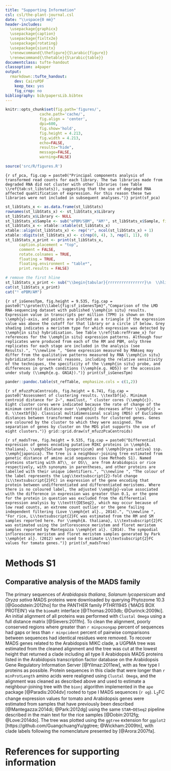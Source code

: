 ```yaml
---
title: "Supporting Information"
csl: csl/the-plant-journal.csl
date: "\\vspace{0 mm}"
header-includes:
  \usepackage{graphicx}
  \usepackage{caption}
  \usepackage{fixltx2e}
  \usepackage{rotating}
  \usepackage{siunitx}
  \renewcommand{\thefigure}{S\arabic{figure}}
  \renewcommand{\thetable}{S\arabic{table}}
documentclass: tufte-handout
classoption: a4paper
output:
  rmarkdown::tufte_handout:
    dev: CairoPDF
    keep_tex: yes
    fig_crop: no
bibliography: bib/papersLib.bibtex
---
```


```r
knitr::opts_chunk$set(fig.path='figures/',
               cache.path='cache/',
               fig.align = 'center', 
               dpi=600,
               fig.show='hold',
               fig.height = 4.213,
               fig.width = 4.213,
               echo=FALSE,
               results="hide",
               message=FALSE,
               warning=FALSE)

source('src/R/figures.R')
```

```{r sf_pca, fig.cap = paste0("Principal components analysis of transformed read counts for each library. The two libraries made from degraded RNA did not cluster with other libraries (see Table \\ref{tab:st_libstats}), suggesting that the use of degraded RNA affected quantification of expression. For this reason these two libraries were not included in subsequent analyses.")}
print(sf_pca)
```

\clearpage
\captionof{table}{\protect\label{tab:st_libstats}Library and sequencing statistics.}

``` r
st_libStats_x <- as.data.frame(st_libStats)
rownames(st_libStats_x) <- st_libStats_x$Library
st_libStats_x$Library <- NULL
st_libStats_x$Sample <- sub("ePBM/SBM", "AM¹", st_libStats_x$Sample, fixed = TRUE)
st_libStats_x <- xtable::xtable(st_libStats_x)
xtable::align(st_libStats_x) <- rep("r", ncol(st_libStats_x) + 1)
xtable::digits(st_libStats_x) <- c(rep(0, 4), 3, rep(1, 11), 0)
st_libStats_x_print <- print(st_libStats_x,
      caption.placement = "top",
      comment = FALSE,
      rotate.colnames = TRUE,
      floating = TRUE,
      floating.environment = "table*",
      print.results = FALSE)

# remove the first hline
st_libStats_x_print <- sub("\\begin{tabular}{rrrrrrrrrrrrrrrr}\n  \\hline\n", "\\begin{tabular}{rrrrrrrrrrrrrrrr}\n", st_libStats_x_print, fixed = TRUE)
cat(st_libStats_x_print)
cat("¹ ePBM/AM")
```


```{r sf_isGenesTpm, fig.height = 9.535, fig.cap = paste0("\\protect\\label{fig:sf_isGenesTpm}","Comparison of the LMD RNA-sequencing dataset with published \\emph{in situ} results. Expression value in transcripts per million (TPM) is shown on the \\emph{y}-axis, and points are plotted as a triangle if the expression value was above the cutoff for that library or a circle if below. Grey shading indicates a meristem type for which expression was detected by \\emph{in situ} hybridisation. See Table \\ref{tab:refFrame_x} for references for the \\emph{in situ} expression patterns. Although four replicates were produced from each of the RM and PBM, only three replicates for each stage are included in the analysis (see Results).", "\\newline ", "Gene expression measured by RNAseq may differ from the qualitative patterns measured by RNA \\emph{in situ} hybridization for several reasons, including the relative sensitivity of the techniques, the specificity of the \\emph{in situ} probe, and differences in growth conditions (\\emph{e.g. HD5}) or the accession under study (\\emph{e.g. GN1A}).")}
print(sf_isGenesTpm)
```

\clearpage
\begin{figure*}
  \includegraphics{data/isFigure.pdf}
\end{figure*}
\captionof{figure}{RNA \emph{in situ} hybridization analysis to confirm the specific expression patterns of four genes detected in the RNA sequencing dataset. Expression of \emph{LOC\_Os09g27730} (a--d), \emph{LOC\_Os01g04670} (e--h), \emph{LOC\_Os10g04270} (i--l) and \emph{LOC\_Os10g05990} (m--p) was analysed at the rachis meristem (a, e, i and m), primary branch meristem (b, f, j and n), elongating primary branch meristem plus axillary meristem (c, g, k and o) and spikelet meristem (d, h, l and p) stages. Each gene was detected in the same stage by \emph{in situ} hybridization as by RNA sequencing. The scale bars represent \SI{100}{\micro\metre}.}

\clearpage
\captionof{table}{\protect\label{tab:refFrame_x}References for Figure \ref{fig:sf_isGenesTpm}.}

```r
pander::pandoc.table(st_refTable, emphasize.cols = c(1,2))
```

```{r sf_mfuzzPcaCentroids, fig.height = 6.741, fig.cap = paste0("Assessment of clustering results. \\textbf{a}. Minimum centroid distance for 2–", maxClust, " cluster cores (\\emph{c}). Eight cluster cores were indicated because the rate of change of the minimum centroid distance over \\emph{c} decreases after \\emph{c} = 8. \\textbf{b}. Classical multidimensional scaling (MDS) of Euclidean distances between transformed read counts for clustered genes. Genes are coloured by the cluster to which they were assigned. The separation of genes by cluster on the MDS plot supports the use of eight clusters.")}
grid::grid.draw(sf_mfuzzPcaCentroids)
```

```{r sf_madsTree, fig.height = 9.535, fig.cap = paste0("Differential expression of genes encoding putative MIKC proteins in \\emph{A. thaliana}, \\emph{Solanum lycopersicum} and \\emph{Oryza sativa} ssp. \\emph{japonica}. The tree is a neighbour-joining tree estimated from genetic distance of amino acid sequences (see Methods S1). Named proteins starting with AT\\_ or OS\\_ are from Arabidopsis or rice respectively, with synonyms in parentheses, and other proteins are labelled with their unique identifiers.", "\\newline ", "The colour of the label represents the Log\\textsubscript{2}-fold change (L\\textsubscript{2}FC) in expression of the gene encoding that protein between undifferentiated and differentiated meristems. Where there is no coloured label, the adjusted \\emph{p}-value associated with the difference in expression was greater than 0.1, or the gene for the protein in question was excluded from the differential expression analysis by \\texttt{DESeq2}, which may occur because of low read counts, an extreme count outlier or the gene failing independent filtering (Love \\emph{et al}., 2014).", "\\newline ", "For rice, L\\textsubscript{2}FC was estimated from the RM and SM samples reported here. For \\emph{A. thaliana}, L\\textsubscript{2}FC was estimated using the inflorescence meristem and floret meristem samples reported by Mantegazza \\emph{et al}. (2014). The sympodial inflorescence meristem and floret meristem samples generated by Park \\emph{et al}. (2012) were used to estimate L\\textsubscript{2}FC values for tomato genes.")}
print(sf_madsTree)
```

\clearpage

# Methods S1

## Comparative analysis of the MADS family

The primary sequences of *Arabidopsis thaliana*, *Solanum lycopersicum* and *Oryza sativa* MADS proteins were downloaded by querying Phytozome 10.3 [@Goodstein:2012ho] for the PANTHER family PTHR11945 ('MADS BOX PROTEIN') via the `biomaRt` interface [@Thomas:2003db; @Durinck:2009ki]. An initial alignment of all proteins was performed with `Clustal Omega` using a full distance matrix [@Sievers:2011fn]. To clean the alignment, poorly conserved regions where greater than `r minpcnongap` percent of sequences had gaps or less than `r minpcident` percent of pairwise comparisons between sequences had identical residues were removed. To recover MADS genes related to the Arabidopsis MIKC clade, a UGPMA tree was estimated from the cleaned alignment and the tree was cut at the lowest height that returned a clade including all type II Arabidopsis MADS proteins listed in the Arabidopsis transcription factor database on the Arabidopsis Gene Regulatory Information Server [@Yilmaz:2011ew], with as few type I proteins as possible. Protein sequences in this clade that were longer than `r minProtLength` amino acids were realigned using `Clustal Omega`, and the alignment was cleaned as described above and used to estimate a neighbour-joining tree with the `bionj` algorithm implemented in the `ape` package [@Paradis:2004dv] rooted to type I MADS sequences (`r og`). L~2~FC change expression values for tomato and Arabidopsis genes were estimated from samples that have previously been described [@Mantegazza:2014di; @Park:2012dg] using the same `STAR`–`DESeq2` pipeline described in the main text for the rice samples [@Dobin:2012fg; @Love:2014do]. The tree was plotted using the `ggtree` extension for `ggplot2` [https://github.com/GuangchuangYu/ggtree; @Wickham:2009tn], with clade labels following the nomenclature presented by [@Arora:2007fa].

\clearpage

# References for supporting information
